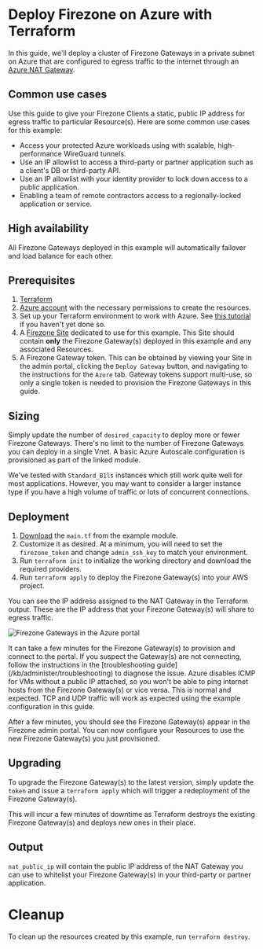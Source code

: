 
# Deploy Firezone on Azure with Terraform

In this guide, we'll deploy a cluster of Firezone Gateways in a private subnet
on Azure that are configured to egress traffic to the internet through an
[Azure NAT Gateway](https://azure.microsoft.com/en-us/products/azure-nat-gateway).

## Common use cases

Use this guide to give your Firezone Clients a static, public IP address for
egress traffic to particular Resource(s). Here are some common use cases for
this example:

- Access your protected Azure workloads using with scalable, high-performance
  WireGuard tunnels.
- Use an IP allowlist to access a third-party or partner application such as a
  client's DB or third-party API.
- Use an IP allowlist with your identity provider to lock down access to a
  public application.
- Enabling a team of remote contractors access to a regionally-locked
  application or service.

## High availability

All Firezone Gateways deployed in this example will automatically failover and
load balance for each other.

## Prerequisites

1. [Terraform](https://www.terraform.io/downloads.html)
1. [Azure account](https://portal.azure.com) with the necessary permissions to
   create the resources.
1. Set up your Terraform environment to work with Azure. See
   [this tutorial](https://developer.hashicorp.com/terraform/tutorials/azure-get-started/azure-build)
   if you haven't yet done so.
1. A [Firezone Site](https://www.firezone.dev/kb/deploy/sites) dedicated to use
   for this example. This Site should contain **only** the Firezone Gateway(s)
   deployed in this example and any associated Resources.
1. A Firezone Gateway token. This can be obtained by viewing your Site in the
   admin portal, clicking the `Deploy Gateway` button, and navigating to the
   instructions for the `Azure` tab. Gateway tokens support multi-use, so only a
   single token is needed to provision the Firezone Gateways in this guide.

## Sizing

Simply update the number of `desired_capacity` to deploy more or fewer Firezone
Gateways. There's no limit to the number of Firezone Gateways you can deploy in
a single Vnet. A basic Azure Autoscale configuration is provisioned as part of
the linked module.

We've tested with `Standard_B1ls` instances which still work quite well for most
applications. However, you may want to consider a larger instance type if you
have a high volume of traffic or lots of concurrent connections.

## Deployment

1. [Download](https://raw.githubusercontent.com/firezone/firezone/main/terraform/examples/azure/nat-gateway/main.tf)
   the `main.tf` from the example module.
1. Customize it as desired. At a minimum, you will need to set the
   `firezone_token` and change `admin_ssh_key` to match your environment.
1. Run `terraform init` to initialize the working directory and download the
   required providers.
1. Run `terraform apply` to deploy the Firezone Gateway(s) into your AWS
   project.

You can see the IP address assigned to the NAT Gateway in the Terraform output.
These are the IP address that your Firezone Gateway(s) will share to egress
traffic.

<Image
  src="/images/kb/automate/terraform/azure/gateways.png"
  alt="Firezone Gateways in the Azure portal"
  width={800}
  height={600}
/>

<Alert color="info">
  It can take a few minutes for the Firezone Gateway(s) to provision and connect
  to the portal. If you suspect the Gateway(s) are not connecting, follow the
  instructions in the [troubleshooting guide](/kb/administer/troubleshooting) to
  diagnose the issue.
</Alert>

<Alert color="warning">
  Azure disables ICMP for VMs without a public IP attached, so you won't be able
  to ping internet hosts from the Firezone Gateway(s) or vice versa. This is
  normal and expected. TCP and UDP traffic will work as expected using the
  example configuration in this guide.
</Alert>

After a few minutes, you should see the Firezone Gateway(s) appear in the
Firezone admin portal. You can now configure your Resources to use the new
Firezone Gateway(s) you just provisioned.

## Upgrading

To upgrade the Firezone Gateway(s) to the latest version, simply update the
`token` and issue a `terraform apply` which will trigger a redeployment of the
Firezone Gateway(s).

This will incur a few minutes of downtime as Terraform destroys the existing
Firezone Gateway(s) and deploys new ones in their place.

## Output

`nat_public_ip` will contain the public IP address of the NAT Gateway you can
use to whitelist your Firezone Gateway(s) in your third-party or partner
application.

# Cleanup

To clean up the resources created by this example, run `terraform destroy`.

<SupportOptions />
